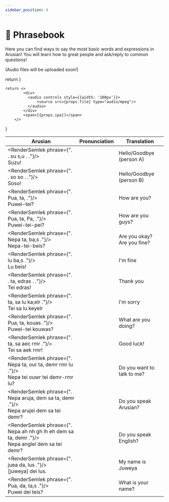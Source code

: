 ```yaml
---
sidebar_position: 4
---
```


# 📒 Phrasebook

Here you can find ways to say the most basic words and expressions in Arusian!
You will learn how to great people and ask/reply to common questions!

(Audio files will be uploaded soon!)


  return <FontRenderer size="22px" weight="900" rtl color="var(--ifm-color-primary, #794cbd)" text={props.phrase} />
}

    return <>
            <div>
              <audio controls style={{width: '100px'}}>
                  <source src={props.file} type="audio/mpeg"/>
              </audio>
            </div>
            <span>[{props.ipa}]</span>
        </>
}

|Arusian |Pronunciation|Translation|
|---|---|---|
| <RenderSemlek phrase={". . su s,u . ."}/> <br/> Suzu! | <Audio ipa="suzu" file=""/> | Hello/Goodbye (person A) |
| <RenderSemlek phrase={". . so so . ."}/> <br/> Soso! | <Audio ipa="soso" file=""/> | Hello/Goodbye (person B) |
| <RenderSemlek phrase={". Pua, ta, ."}/> <br/> Puwei-tei? | <Audio ipa="puwe͡i te͡i" file=""/> | How are you? |
| <RenderSemlek phrase={". Pua, ta, Pa, ."}/> <br/> Puwei-tei-pei? | <Audio ipa="puwe͡i te͡i pe͡i" file=""/> | How are you guys? |
| <RenderSemlek phrase={". Nepa ta, ba,s ."}/> <br/> Nepa-tei-beis? | <Audio ipa="nɛpa te͡i be͡is" file=""/> | Are you okay? Are you fine? |
| <RenderSemlek phrase={". lu ba,s ."}/> <br/> Lu beis! | <Audio ipa="lu be͡is" file=""/> | I'm fine |
| <RenderSemlek phrase={". . ta, edras . ."}/> <br/> Tei edras! | <Audio ipa="te͡i ʔɛdɜʁas" file=""/> | Thank you |
| <RenderSemlek phrase={". ta, sa lu ka,elr ."}/> <br/> Tei sa lu keyelr | <Audio ipa="te͡i sa lu kejɛlɜ" file=""/> | I'm sorry |
| <RenderSemlek phrase={". Pua, ta, kouas ."}/> <br/> Puwei-tei kouwas? | <Audio ipa="puwe͡i te͡i ko͡uwas" file=""/> | What are you doing? |
| <RenderSemlek phrase={". ta, sa aec rmr ."}/> <br/>Tei sa aek rmr! | <Audio ipa="te͡i sa ʔaik ɜmɜ" file=""/> | Good luck! |
| <RenderSemlek phrase={". Nepa ta, our ta, demr rmr lu ."}/> <br/> Nepa tei ouwr tei demr-rmr lu? | <Audio ipa="nɛpa te͡i ʔo͡uwɜ te͡i demɜːmɜ lu" file=""/> | Do you want to talk to me? |
| <RenderSemlek phrase={". Nepa aruja, dem sa ta, demr ."}/> <br/> Nepa arujei dem sa tei demr? | <Audio ipa="nɛpa ʔaʁuʒe͡i dɛm sa te͡i dɛmɜ" file=""/> | Do you speak Arusian? |
| <RenderSemlek phrase={". Nepa ah nh gh lh eh dem sa ta, demr ."}/> <br/> Nepa anglei dem sa tei demr? | <Audio ipa="nɛpa ʔangɜle͡i dɛm sa te͡i dɛmɜ" file=""/> | Do you speak English? |
| <RenderSemlek phrase={". juea da, lus ."}/> <br/> [juweya] dei lus. | <Audio ipa="ʒuweja de͡i lus" file=""/> | My name is Juweya |
| <RenderSemlek phrase={". Pua, da, ta,s ."}/> <br/> Puwei dei teis? | <Audio ipa="puwe͡i de͡i te͡is" file=""/> | What is your name? |